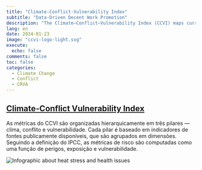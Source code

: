 ```yaml
---
title: "Climate-Conflict-Vulnerability Index"
subtitle: "Data-Driven Decent Work Promotion"
description: "The Climate—Conflict—Vulnerability Index (CCVI) maps current global risks by integrating climate and conflict hazards with local vulnerabilities"
lang: en
date: 2024-01-23
image: "ccvi-logo-light.svg"
execute:
  echo: false
comments: false
toc: false
categories:
  - Climate Change
  - Conflict
  - CRVA
---
```



## [Climate-Conflict Vulnerability Index](https://climate-conflict.org/www)

As métricas do CCVI são organizadas hierarquicamente em três pilares — clima, conflito e vulnerabilidade.
Cada pilar é baseado em indicadores de fontes publicamente disponíveis, que são agrupados em dimensões.
Seguindo a definição do IPCC, as métricas de risco são computadas como uma função de perigos, exposição e vulnerabilidade.

![](ccvi-logo-light.svg "Infographic about heat stress and health issues")